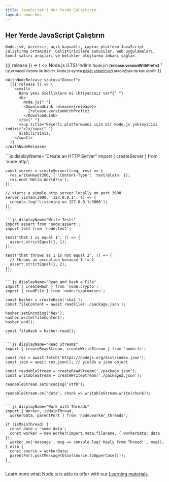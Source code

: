 ```yaml
---
title: JavaScript'i Her Yerde Çalıştırın
layout: home.hbs
---
```


<section>
  <WithBadge section="indeks" />

  <div>
    <h1 className="special">Her Yerde JavaScript Çalıştırın</h1>

    Node.js®, ücretsiz, açık kaynaklı, çapraz platform JavaScript çalıştırma ortamıdır. Geliştiricilere sunucular, web uygulamaları, komut satırı araçları ve betikler oluşturma imkanı sağlar.
  </div>

  <div>
    <WithNodeRelease status={['Aktif LTS', 'Bakım LTS']}>
      {({ release }) => (
        <>
          <DownloadButton release={release}>Node.js (LTS) İndirin</DownloadButton>
          <small>
            Node.js'i <b>{release.versionWithPrefix}</b>
            <sup title="Geçerli platformunuz için bir Node.js yükleyicisi indirir">1</sup> uzun vadeli destek ile indirin.
            Node.js ayrıca  <a href="/download/package-manager">paket yöneticileri</a> aracılığıyla da kurulabilir.
          </small>
        </>
      )}
    </WithNodeRelease>

    <WithNodeRelease status="Güncel">
      {({ release }) => (
        <small>
          Daha yeni özelliklere mi ihtiyacınız var?{" "}
          <b>
            Node.js{" "}
            <DownloadLink release={release}>
              {release.versionWithPrefix}
            </DownloadLink>
          </b>{" "}
          <sup title="Geçerli platformunuz için bir Node.js yükleyicisi indirir">1</sup>{" "}
          alabilirsiniz.
        </small>
      )}
    </WithNodeRelease>
  </div>
</section>

<section>
  <div>
    ```js displayName="Create an HTTP Server"
    import { createServer } from 'node:http';

    const server = createServer((req, res) => {
      res.writeHead(200, { 'Content-Type': 'text/plain' });
      res.end('Hello World!\n');
    });

    // starts a simple http server locally on port 3000
    server.listen(3000, '127.0.0.1', () => {
      console.log('Listening on 127.0.0.1:3000');
    });
    ```

    ```js displayName="Write Tests"
    import assert from 'node:assert';
    import test from 'node:test';

    test('that 1 is equal 1', () => {
      assert.strictEqual(1, 1);
    });

    test('that throws as 1 is not equal 2', () => {
      // throws an exception because 1 != 2
      assert.strictEqual(1, 2);
    });
    ```

    ```js displayName="Read and Hash a File"
    import { createHash } from 'node:crypto';
    import { readFile } from 'node:fs/promises';

    const hasher = createHash('sha1');
    const fileContent = await readFile('./package.json');

    hasher.setEncoding('hex');
    hasher.write(fileContent);
    hasher.end();

    const fileHash = hasher.read();
    ```

    ```js displayName="Read Streams"
    import { createReadStream, createWriteStream } from 'node:fs';

    const res = await fetch('https://nodejs.org/dist/index.json');
    const json = await res.json(); // yields a json object

    const readableStream = createReadStream('./package.json');
    const writableStream = createWriteStream('./package2.json');

    readableStream.setEncoding('utf8');

    readableStream.on('data', chunk => writableStream.write(chunk));
    ```

    ```js displayName="Work with Threads"
    import { Worker, isMainThread,
      workerData, parentPort } from 'node:worker_threads';

    if (isMainThread) {
      const data = 'some data';
      const worker = new Worker(import.meta.filename, { workerData: data });
      worker.on('message', msg => console.log('Reply from Thread:', msg));
    } else {
      const source = workerData;
      parentPort.postMessage(btoa(source.toUpperCase()));
    }
    ```
  </div>

  Learn more what Node.js is able to offer with our [Learning materials](/learn).
</section>

